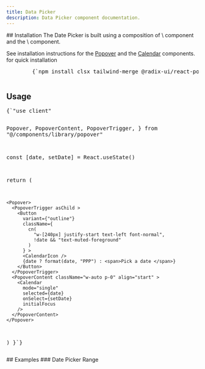 ```yaml
---
title: Data Picker
description: Data Picker component documentation.
---
```


<ComponentPreview name="date-picker-demo" />
## Installation
The Date Picker is built using a composition of  <MdxBadge>\<Popover \/></MdxBadge> component  and the  <MdxBadge>\<Calendar \/></MdxBadge> component.

See installation instructions for the [Popover](https://alphabyte-labs.vercel.app/docs/components/popover) and the [Calendar](https://alphabyte-labs.vercel.app/docs/components/calendar/) components.
for quick installation

<div className="not-prose px-4 md:px-0">
  <Step>
    <StepItem title="Install Dependencies">
      <Pre className="language-bash">
        {`npm install clsx tailwind-merge @radix-ui/react-popover react-day-picker@8.10.1 date-fns `}
      </Pre>
    </StepItem>
    <StepItem title="Create utils.ts">
      <ComponentUtilsText />
      <ComponentUtils />
    </StepItem>
  </Step>
</div>

## Usage

<div className="not-prose">
<Pre>{`"use client"


  Popover,
  PopoverContent,
  PopoverTrigger,
} from "@/components/library/popover"

  const [date, setDate] = React.useState<Date>()

  return (

    <Popover>
      <PopoverTrigger asChild >
        <Button
          variant={"outline"}
          className={
            cn(
              "w-[240px] justify-start text-left font-normal",
              !date && "text-muted-foreground"
            )
          } >
          <CalendarIcon />
          {date ? format(date, "PPP") : <span>Pick a date </span>}
        </Button>
      </PopoverTrigger>
      <PopoverContent className="w-auto p-0" align="start" >
        <Calendar
          mode="single"
          selected={date}
          onSelect={setDate}
          initialFocus
        />
      </PopoverContent>
    </Popover>
  )
}`}</Pre>

</div>
## Examples
### Date Picker Range
<ComponentPreview name="date-picker-demo" variant="range" />
